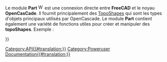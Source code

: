 <languages/>
<div class="mw-translate-fuzzy">
{{VeryImportantMessage|(Novembre 2018) Ces informations peuvent être incomplètes et obsolètes. Pour obtenir l'API la plus récente, consultez la [https://www.freecadweb.org/api documentation de l'API générée automatiquement] ou la [https://freecad-python-stubs.readthedocs.io/en/latest/autoapi/Part/ documentation de l'API générée automatiquement en Python pour Part].}}
</div>

Le module '''Part''' [[Image:Workbench_Part.png|16px]] est une connexion directe entre '''FreeCAD''' et le noyau '''OpenCasCade'''. Il fournit principalement des [[TopoShape_API/fr|TopoShapes]] qui sont les types d'objets principaux utilisés par OpenCascade. Le module '''Part''' contient également une variété de fonctions utiles pour créer et manipuler des '''topoShapes'''. Exemple :
{{Code|code=
import Part
mycube = Part.makeBox(2,2,2)
Part.show(mycube)
}}

{{APIFunction/fr|__fromPythonOCC__|OCC.Object|Méthode d'assistance pour convertir un shape pythonocc en un shape interne|Un Part.Shape}}

{{APIFunction/fr|__sortEdges__|list of edges|Méthode d'assistance pour trier une liste d'arêtes (edges) non triée de manière à ce que les sommets de début et de fin de deux arêtes consécutives coïncident géométriquement. Il renvoie une liste unique d'arêtes et l'algorithme s'arrête après le premier ensemble d'arêtes connectées, ce qui signifie que la liste de sortie peut être plus petite que la liste d'entrée. La liste triée peut être utilisée pour créer un fil.|Une liste d'arêtes (edges)}}

{{APIFunction/fr|__toPythonOCC__|Part.Shape|Méthode d'assistance pour convertir une forme interne en une forme pythonocc|Un OCC.Shape}}

{{APIFunction/fr|cast_to_shape|Part.Shape|Cast du type de forme réelle| }}

{{APIFunction/fr|export|list,string|Exporte une liste d'objets dans un seul fichier.| }}

{{APIFunction/fr|getSortedClusters|list of edges|Méthode d'assistance pour trier et grouper une variété des bords| }}

{{APIFunction/fr|insert|string,string|Insère le fichier (chemin d'accès donné comme premier argument) dans le document donné (second argument).| }}

{{APIFunction/fr|makeBox|length,width,height,[pnt,dir]|Crée une zone située à ce point avec les dimensions (longueur, largeur, hauteur). Par défaut le point est au Vecteur(0,0,0) et la direction au Vecteur(0,0,1)|Crée une forme}}

{{APIFunction/fr|makeCircle|radius,[pnt,dir,angle1,angle2]|Fait un cercle d'un rayon donné. Par défaut le point est au Vecteur(0,0,0), et la direction est, Vecteur(0,0,1), angle1 est 0° et angle2 est 360°|Crée une forme}}

{{APIFunction/fr|makeCompound|list|Crée un compound parmi une liste de formes.|Crée une forme}}

{{APIFunction/fr|makeCone|radius1,radius2,height,[pnt,dir,angle]|Fait un cône avec les rayons et la hauteur. Par défaut le point est au Vecteur(0,0,0), et la direction est, Vecteur(0,0,1) et l'angle est de 360°|Crée une forme}}

{{APIFunction/fr|makeCylinder|radius,height,[pnt,dir,angle]|Crée un cylindre avec une taille et un rayon donné. Par défaut le point est au Vecteurr (0,0,0), et la direction est, Vecteur(0,0,1), et, l'angle est de 360°|Crée une forme}}

{{APIFunction/fr|makeHelix|pitch,height,radius,[angle]|Rend une hélice avec un pas donné, la hauteur et le rayon. Par défaut, une surface cylindrique est utilisée pour créer l'hélice. S'il y a un quatrième paramètre, une surface conique est utilisée à la place|Crée une forme}}

{{APIFunction/fr|makeLine|(x1,y1,z1),(x2,y2,z2)|Crée une ligne en deux points|Crée une forme}}

{{APIFunction/fr|makeLoft|shapelist<profiles>,[boolean<solid>,boolean<ruled>]|Crée une forme de loft en utilisant la liste des profils. Crée éventuellement un résultat solide (vs surface/coque) ou une surface lignée.|Crée une forme de loft.|Crée une forme}}

{{APIFunction/fr|makePlane|length,width,[pnt,dir]|Crée un plan. Par défaut le point est au Vecteur(0,0,0) et la direction au Vector(0,0,1)|Crée une forme}}

{{APIFunction/fr|makePolygon|list|Crée un polygone avec une liste de vecteurs|Crée une forme}}

{{APIFunction/fr|makeRevolution|Curve,[vmin,vmax,angle,pnt,dir]|Crée une forme de révolution en faisant tourner la courbe, ou une partie de celle-ci autour d'un axe donné par (point, direction). Par défaut, vmin et vmax sont définis aux limites de la courbe, l'angle est de 360°, le point est au Vecteur(0,0,0) et la direction est au Vecteur(0,0,1)|Crée une forme}}

{{APIFunction/fr|makeRuledSurface|Edge or Wire,Edge or Wire|Crée une surface réglée hors de deux arêtes ou fils. Si les fils sont utilisés ils doivent avoir le même nombre d'arêtes.|Crée une forme}}

{{APIFunction/fr|makeShell|list|Crée une coquille à partir d'une liste de faces.|Crée une forme}}

{{APIFunction/fr|makeSolid|Part.Shape|Crée un solide hors du shell, à l'intérieur d'une forme.|Crée une forme}}

{{APIFunction/fr|makeSphere|radius,[pnt, dir, angle1_Debut,angle2_Fin,angle3]|Crée une sphère de rayon donné. Par défaut le point est au Vecteur(0,0,0), et la direction est au Vecteur(0,0,1), angle1 est -90°, angle2 est 90° et angle3 est 360°|Crée une forme}}

{{APIFunction/fr|makeTorus|radius1,radius2,[pnt,dir,angle1,angle2,angle]|Crée un tore avec une donnée de rayon d'angles. Par défaut le point est au Vecteur (0,0,0), et la direction est au vecteur (0,0,1), angle1 est 0°, angle2 est 360° et l'angle est de 360°|Crée une forme}}

{{APIFunction/fr|makeTube|edge,float|Crée un tube.|Crée une forme}}

{{APIFunction/fr|open|string|Crée un nouveau document et charge le fichier dans le document.| }}

{{APIFunction/fr|read|string|Charge le fichier et retourne un shape.|Une forme}}

{{APIFunction/fr|show|shape|Ajouter la forme du document actif ou en crée un si aucun document n'existe.| }}


{{Userdocnavi{{#translation:}}}}
[[Category:API{{#translation:}}]]
[[Category:Poweruser Documentation{{#translation:}}]]
{{clear}}